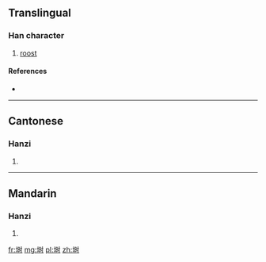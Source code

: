 {{also|塒}}
==Translingual==

===Han character===
{{Han char|rn=32|rad=土|as=07|sn=10|four=|canj=土日木戈 (GADI)}}

# [[roost]]

====References====
* {{Han ref|kx=0230.121|hdz=10444.010|uh=57D8|ud=22488}}

----

==Cantonese==

===Hanzi===
{{yue-hanzi|jyut=|y=si4|tra=塒}}

# {{defn|lang=yue|sort=土07}}

----

==Mandarin==

===Hanzi===
{{cmn-hanzi|tra=塒|pin=[[shí]] ([[shi2]])|wg=shih<sup>2</sup>}}

# {{defn|lang=cmn|sort=土07}}

[[fr:埘]]
[[mg:埘]]
[[pl:埘]]
[[zh:埘]]
